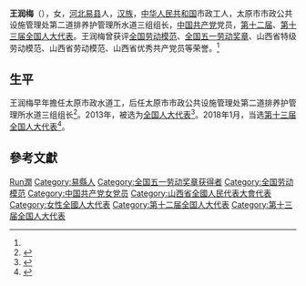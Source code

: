 {{Otheruses|王润梅}}

'''王润梅'''（{{bd|1975年||}}），女，[[河北|河北]][[易县|易县]]人，[[汉族|汉族]]，[[中华人民共和国|中华人民共和国]]市政工人，太原市市政公共设施管理处第二道排养护管理所水道三组组长，[[中国共产党|中国共产党]]党员，[[第十二届全国人大代表|第十二届]]、[[第十三届全国人大代表|第十三届全国人大代表]]。王润梅曾获评[[全国劳动模范|全国劳动模范]]、[[全国五一劳动奖章|全国五一劳动奖章]]、山西省特级劳动模范、山西省劳动模范、山西省优秀共产党员等荣誉。<ref name="sxp" />

== 生平 ==
王润梅早年擔任太原市政水道工，后任太原市市政公共设施管理处第二道排养护管理所水道三组组长<ref name="sxp">{{Cite web|url=http://sx.people.com.cn/n2/2017/1209/c383610-31014187.html|title=时代新人王润梅：求真务实，履职尽责|accessdate=2018-02-02|last=|work=山西频道--人民网|archive-date=2018-02-03|archive-url=https://web.archive.org/web/20180203064144/http://sx.people.com.cn/n2/2017/1209/c383610-31014187.html|dead-url=no}}</ref>。2013年，被选为[[全国人大代表|全国人大代表]]<ref>{{cite news|title=全国人大代表信息-王润梅|url= http://210.82.31.1:8084/delegate/viewDelegate.action?dbid=120230|accessdate=2013-03-28|newspaper=全国人大网}}</ref>。2018年1月，当选[[第十三届全国人大代表|第十三届全国人大代表]]<ref>{{cite news|title=山西70人当选第十三届全国人民代表大会代表|url=http://news.china.com/socialgd/10000169/20180131/32031280.html|accessdate=2018-01-31|newspaper=中华新闻网|archive-date=2018-01-31|archive-url=https://web.archive.org/web/20180131200905/http://news.china.com/socialgd/10000169/20180131/32031280.html|dead-url=no}}</ref>。

== 參考文獻 ==
{{reflist}}

{{中国政治人物小作品}}

{{Authority control}}
{{DEFAULTSORT:Wang王}}
[[Category:王姓|Run潤]]
[[Category:易縣人|Category:易縣人]]
[[Category:全国五一劳动奖章获得者|Category:全国五一劳动奖章获得者]]
[[Category:全国劳动模范|Category:全国劳动模范]]
[[Category:中国共产党女党员|Category:中国共产党女党员]]
[[Category:山西省全國人民代表大會代表|Category:山西省全國人民代表大會代表]]
[[Category:女性全國人大代表|Category:女性全國人大代表]]
[[Category:第十二届全国人大代表|Category:第十二届全国人大代表]]
[[Category:第十三届全国人大代表|Category:第十三届全国人大代表]]